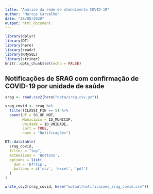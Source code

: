 ```yaml
---
title: "Análise da rede de atendimento COVID-19"
author: "Marcus Carvalho"
date: "28/08/2020"
output: html_document
---
```


```r
library(dplyr)
library(DT)
library(here)
library(readr)
library(RMySQL)
library(stringr)
knitr::opts_chunk$set(echo = FALSE)
```

## Notificações de SRAG com confirmação de COVID-19 por unidade de saúde

```r
srag <- read.csv2(here("data/srag.csv.gz"))

srag_covid <- srag %>%
  filter(CLASSI_FIN == 5) %>%
  count(UF = SG_UF_NOT,
        Municipio = ID_MUNICIP,
        Unidade = ID_UNIDADE,
        sort = TRUE,
        name = "Notificações")

DT::datatable(
  srag_covid,
  filter = "top",
  extensions = 'Buttons',
  options = list(
    dom = 'Bfrtip',
    buttons = c('csv', 'excel', 'pdf')
  )
)

write_csv2(srag_covid, here("output/notificacoes_srag_covid.csv"))
```


